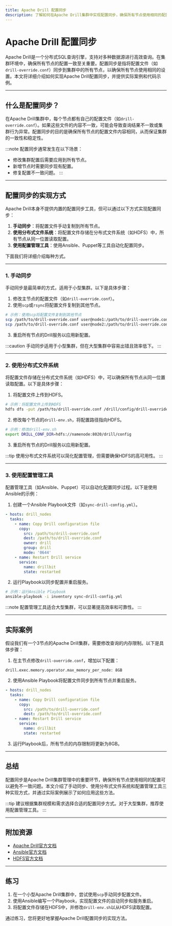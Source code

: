 ```yaml
---
title: Apache Drill 配置同步
description: 了解如何在Apache Drill集群中实现配置同步，确保所有节点使用相同的配置，避免不一致问题。
---
```


# Apache Drill 配置同步

Apache Drill是一个分布式SQL查询引擎，支持对多种数据源进行高效查询。在集群环境中，确保所有节点的配置一致至关重要。配置同步是指将配置文件（如`drill-override.conf`）同步到集群中的所有节点，以确保所有节点使用相同的设置。本文将详细介绍如何实现Apache Drill配置同步，并提供实际案例和代码示例。

---

## 什么是配置同步？

在Apache Drill集群中，每个节点都有自己的配置文件（如`drill-override.conf`）。如果这些文件的内容不一致，可能会导致查询结果不一致或集群行为异常。配置同步的目的是确保所有节点的配置文件内容相同，从而保证集群的一致性和稳定性。

:::note
配置同步通常发生在以下场景：
- 修改集群配置后需要应用到所有节点。
- 新增节点时需要同步现有配置。
- 修复配置不一致问题。
:::

---

## 配置同步的实现方式

Apache Drill本身不提供内置的配置同步工具，但可以通过以下方式实现配置同步：

1. **手动同步**：将配置文件手动复制到所有节点。
2. **使用分布式文件系统**：将配置文件存储在分布式文件系统（如HDFS）中，所有节点从同一位置读取配置。
3. **使用配置管理工具**：使用Ansible、Puppet等工具自动化配置同步。

下面我们将详细介绍每种方式。

---

### 1. 手动同步

手动同步是最简单的方式，适用于小型集群。以下是具体步骤：

1. 修改主节点的配置文件（如`drill-override.conf`）。
2. 使用`scp`或`rsync`将配置文件复制到其他节点。

```bash
# 示例：使用scp将配置文件复制到其他节点
scp /path/to/drill-override.conf user@node1:/path/to/drill-override.conf
scp /path/to/drill-override.conf user@node2:/path/to/drill-override.conf
```

3. 重启所有节点的Drill服务以应用新配置。

:::caution
手动同步适用于小型集群，但在大型集群中容易出错且效率低下。
:::

---

### 2. 使用分布式文件系统

将配置文件存储在分布式文件系统（如HDFS）中，可以确保所有节点从同一位置读取配置。以下是具体步骤：

1. 将配置文件上传到HDFS。

```bash
# 示例：将配置文件上传到HDFS
hdfs dfs -put /path/to/drill-override.conf /drill/config/drill-override.conf
```

2. 修改每个节点的`drill-env.sh`，将配置路径指向HDFS。

```bash
# 示例：修改drill-env.sh
export DRILL_CONF_DIR=hdfs://namenode:8020/drill/config
```

3. 重启所有节点的Drill服务以应用新配置。

:::tip
使用分布式文件系统可以简化配置管理，但需要确保HDFS的高可用性。
:::

---

### 3. 使用配置管理工具

配置管理工具（如Ansible、Puppet）可以自动化配置同步过程。以下是使用Ansible的示例：

1. 创建一个Ansible Playbook文件（如`sync-drill-config.yml`）。

```yaml
- hosts: drill_nodes
  tasks:
    - name: Copy Drill configuration file
      copy:
        src: /path/to/drill-override.conf
        dest: /path/to/drill-override.conf
        owner: drill
        group: drill
        mode: '0644'
    - name: Restart Drill service
      service:
        name: drillbit
        state: restarted
```

2. 运行Playbook以同步配置并重启服务。

```bash
# 示例：运行Ansible Playbook
ansible-playbook -i inventory sync-drill-config.yml
```

:::note
配置管理工具适合大型集群，可以显著提高效率和可靠性。
:::

---

## 实际案例

假设我们有一个3节点的Apache Drill集群，需要修改查询的内存限制。以下是具体步骤：

1. 在主节点修改`drill-override.conf`，增加以下配置：

```plaintext
drill.exec.memory.operator.max_memory_per_node: 8GB
```

2. 使用Ansible Playbook将配置文件同步到所有节点并重启服务。

```yaml
- hosts: drill_nodes
  tasks:
    - name: Copy Drill configuration file
      copy:
        src: /path/to/drill-override.conf
        dest: /path/to/drill-override.conf
    - name: Restart Drill service
      service:
        name: drillbit
        state: restarted
```

3. 运行Playbook后，所有节点的内存限制将更新为8GB。

---

## 总结

配置同步是Apache Drill集群管理中的重要环节，确保所有节点使用相同的配置可以避免不一致问题。本文介绍了手动同步、使用分布式文件系统和配置管理工具三种实现方式，并通过实际案例展示了如何应用这些方法。

:::tip
建议根据集群规模和需求选择合适的配置同步方式。对于大型集群，推荐使用配置管理工具。
:::

---

## 附加资源

- [Apache Drill官方文档](https://drill.apache.org/docs/)
- [Ansible官方文档](https://docs.ansible.com/)
- [HDFS官方文档](https://hadoop.apache.org/docs/stable/hadoop-project-dist/hadoop-hdfs/HdfsUserGuide.html)

---

## 练习

1. 在一个小型Apache Drill集群中，尝试使用`scp`手动同步配置文件。
2. 使用Ansible编写一个Playbook，实现配置文件的自动同步和服务重启。
3. 将配置文件存储在HDFS中，并修改`drill-env.sh`以从HDFS读取配置。

通过练习，您将更好地掌握Apache Drill配置同步的实现方法。